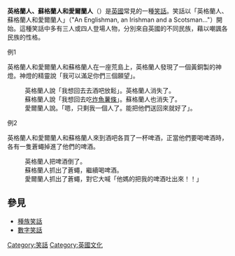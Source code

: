 {{unreferenced|time=2015-01-11T02:31:21+00:00}}
'''英格蘭人、蘇格蘭人和愛爾蘭人'''（{{lang-en|An Englishman, an Irishman and a Scotsman}}）是[[英國|英國]]常見的一種[[笑話|笑話]]。笑話以「英格蘭人、蘇格蘭人和愛爾蘭人」（"An Englishman, an Irishman and a Scotsman..."）開始。這種笑話中多有三人或四人登場人物，分別來自英國的不同民族，藉以嘲諷各民族的性格。

;例1
英格蘭人和愛爾蘭人和蘇格蘭人在一座荒島上，英格蘭人發現了一個黃銅製的神燈。神燈的精靈說「我可以滿足你們三個願望」。
: 英格蘭人說「我想回去去酒吧放鬆」。英格蘭人消失了。
: 蘇格蘭人說「我想回去吃[[炸魚薯條|炸魚薯條]]」。蘇格蘭人也消失了。
: 愛爾蘭人說。「嗯，只剩我一個人了。能把他們送回來就好了」。

;例2
英格蘭人和愛爾蘭人和蘇格蘭人來到酒吧各買了一杯啤酒，正當他們要喝啤酒時，各有一隻蒼蠅掉進了他們的啤酒。
: 英格蘭人把啤酒倒了。
: 蘇格蘭人抓出了蒼蠅，繼續喝啤酒。
: 愛爾蘭人抓出了蒼蠅，對它大喊「他媽的把我的啤酒吐出來！！」

==參見==
*[[種族笑話|種族笑話]]
*[[數字笑話|數字笑話]]

[[Category:笑話|Category:笑話]]
[[Category:英國文化|Category:英國文化]]